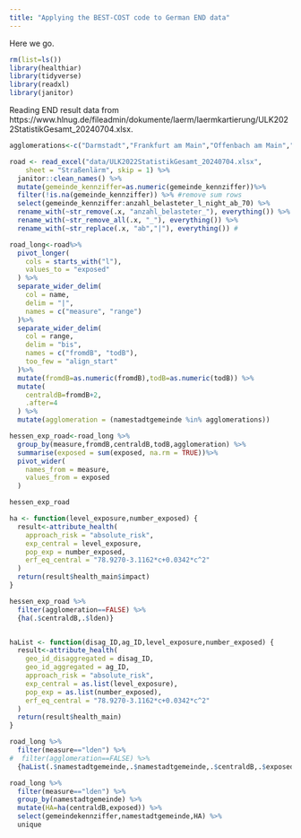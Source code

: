 ```yaml
---
title: "Applying the BEST-COST code to German END data"
---
```



Here we go.

```r
rm(list=ls())
library(healthiar)
library(tidyverse)
library(readxl)
library(janitor)
```

Reading END result data from 
https://www.hlnug.de/fileadmin/dokumente/laerm/laermkartierung/ULK2022StatistikGesamt_20240704.xlsx.


```r
agglomerations<-c("Darmstadt","Frankfurt am Main","Offenbach am Main","Wiesbaden","Hanau","Kassel")

road <- read_excel("data/ULK2022StatistikGesamt_20240704.xlsx", 
    sheet = "Straßenlärm", skip = 1) %>% 
  janitor::clean_names() %>%
  mutate(gemeinde_kennziffer=as.numeric(gemeinde_kennziffer))%>% 
  filter(!is.na(gemeinde_kennziffer)) %>% #remove sum rows
  select(gemeinde_kennziffer:anzahl_belasteter_l_night_ab_70) %>% 
  rename_with(~str_remove(.x, "anzahl_belasteter_"), everything()) %>%
  rename_with(~str_remove_all(.x, "_"), everything()) %>% 
  rename_with(~str_replace(.x, "ab","|"), everything()) #

road_long<-road%>%
  pivot_longer(
    cols = starts_with("l"),
    values_to = "exposed"
  ) %>% 
  separate_wider_delim(
    col = name,
    delim = "|",
    names = c("measure", "range")
  )%>% 
  separate_wider_delim(
    col = range,
    delim = "bis",
    names = c("fromdB", "todB"),
    too_few = "align_start"
  )%>% 
  mutate(fromdB=as.numeric(fromdB),todB=as.numeric(todB)) %>% 
  mutate(
    centraldB=fromdB+2,
    .after=4
  ) %>% 
  mutate(agglomeration = (namestadtgemeinde %in% agglomerations))

hessen_exp_road<-road_long %>%
  group_by(measure,fromdB,centraldB,todB,agglomeration) %>% 
  summarise(exposed = sum(exposed, na.rm = TRUE))%>% 
  pivot_wider(
    names_from = measure,
    values_from = exposed
  ) 

hessen_exp_road
```

```r
ha <- function(level_exposure,number_exposed) {
  result<-attribute_health(
    approach_risk = "absolute_risk",
    exp_central = level_exposure,
    pop_exp = number_exposed,
    erf_eq_central = "78.9270-3.1162*c+0.0342*c^2"
  ) 
  return(result$health_main$impact)
}

hessen_exp_road %>% 
  filter(agglomeration==FALSE) %>% 
  {ha(.$centraldB,.$lden)}


haList <- function(disag_ID,ag_ID,level_exposure,number_exposed) {
  result<-attribute_health(
    geo_id_disaggregated = disag_ID,
    geo_id_aggregated = ag_ID,
    approach_risk = "absolute_risk",
    exp_central = as.list(level_exposure),
    pop_exp = as.list(number_exposed),
    erf_eq_central = "78.9270-3.1162*c+0.0342*c^2"
  ) 
  return(result$health_main)
}

road_long %>% 
  filter(measure=="lden") %>% 
#  filter(agglomeration==FALSE) %>% 
  {haList(.$namestadtgemeinde,.$namestadtgemeinde,.$centraldB,.$exposed)}

```

```r
road_long %>% 
  filter(measure=="lden") %>% 
  group_by(namestadtgemeinde) %>% 
  mutate(HA=ha(centraldB,exposed)) %>% 
  select(gemeindekennziffer,namestadtgemeinde,HA) %>% 
  unique

```

